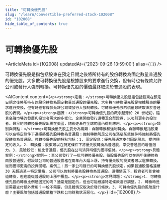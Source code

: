 ```yaml
---
title: "可轉換優先股"
slug: "/learn/convertible-preferred-stock-102008"
id: "102008"
hide_table_of_contents: true
---
```



# 可轉換優先股

<ArticleMeta id={102008} updatedAt={'2023-09-26 13:59:00'} alias={`[]`} />
<div className='border-solid border-b border-t-0 my-4 border-[var(--ifm-color-gray-300)]' />

可轉換優先股是指包括股東在預定日期之後將所持有的股份轉換為固定數量普通股的優先股。大多數可轉換優先股是根據股東的要求進行交換，但有時也有條款允許公司或發行人強制轉換。可轉換優先股的價值最終取決於普通股的表現。

<AIContent content={`<p><strong>定義：</strong>可轉換優先股是指包括股東在預定日期之後將所持有的股份轉換為固定數量普通股的優先股。大多數可轉換優先股是根據股東的要求進行交換，但有時也有條款允許公司或發行人強制轉換。可轉換優先股的價值最終取決於普通股的表現。</p><p><strong>起源：</strong>可轉換優先股的概念起源於 20 世紀初，隨着金融市場的發展和投資者需求的多樣化，企業開始發行這種混合型證券，以吸引更多的投資者。最早的可轉換優先股出現在美國，隨後逐漸在全球範圍內得到應用。</p><p><strong>類別與特點：</strong>可轉換優先股主要分為兩類：自願轉換和強制轉換。自願轉換是指股東可以在特定條件下選擇將優先股轉換為普通股；強制轉換則是公司在滿足某些條件時強制將優先股轉換為普通股。可轉換優先股的特點包括：1. 固定股息：優先股通常支付固定股息，提供穩定的收入。2. 轉換權：股東可以在特定條件下將優先股轉換為普通股，享受普通股的增值潛力。3. 風險較低：相比普通股，優先股在公司清算時優先獲得償付。</p><p><strong>具體案例：</strong>案例一：某公司發行了一批可轉換優先股，每股優先股可以在兩年後轉換為兩股普通股。假設該公司的普通股價格在兩年內大幅上漲，持有優先股的投資者可以選擇轉換，從而獲得更高的投資回報。案例二：另一家公司發行的可轉換優先股規定，如果普通股價格連續 30 天超過某一特定價格，公司可以強制將優先股轉換為普通股。這種情況下，投資者可能會被迫轉換，但也能從普通股的上漲中獲益。</p><p><strong>常見問題：</strong>1. 可轉換優先股的轉換比例是固定的嗎？通常是固定的，但也可能根據特定條款進行調整。2. 轉換時是否需要支付額外費用？一般不需要，但具體情況取決於發行條款。3. 可轉換優先股的風險是什麼？主要風險包括普通股價格下跌和公司財務狀況惡化。</p>`} id={102008} />
